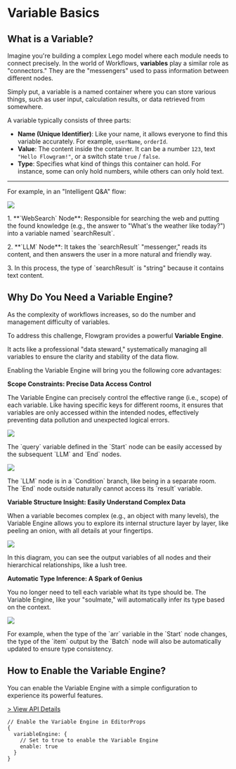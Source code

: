 # Variable Basics

## What is a Variable?

Imagine you're building a complex Lego model where each module needs to connect precisely. In the world of Workflows, **variables** play a similar role as "connectors." They are the "messengers" used to pass information between different nodes.

Simply put, a variable is a named container where you can store various things, such as user input, calculation results, or data retrieved from somewhere.

A variable typically consists of three parts:

- **Name (Unique Identifier)**: Like your name, it allows everyone to find this variable accurately. For example, `userName`, `orderId`.
- **Value**: The content inside the container. It can be a number `123`, text `"Hello Flowgram!"`, or a switch state `true` / `false`.
- **Type**: Specifies what kind of things this container can hold. For instance, some can only hold numbers, while others can only hold text.

---

For example, in an "Intelligent Q&A" flow:

<div style={{display: 'flex', gap: '20px'}}>
  <img style={{width: "50%"}} loading="lazy" src="/variable/variable-biz-context-websearch-llm.png" />
  <div>
    <p style={{marginTop: 10}}>1. **`WebSearch` Node**: Responsible for searching the web and putting the found knowledge (e.g., the answer to "What's the weather like today?") into a variable named `searchResult`.</p>
    <p style={{marginTop: 5}}>2. **`LLM` Node**: It takes the `searchResult` "messenger," reads its content, and then answers the user in a more natural and friendly way.</p>
    <p style={{marginTop: 5}}>3. In this process, the type of `searchResult` is "string" because it contains text content.</p>
  </div>
</div>

## Why Do You Need a Variable Engine?

As the complexity of workflows increases, so do the number and management difficulty of variables.

To address this challenge, Flowgram provides a powerful **Variable Engine**.

It acts like a professional "data steward," systematically managing all variables to ensure the clarity and stability of the data flow.

Enabling the Variable Engine will bring you the following core advantages:

<div style={{ display: "grid", gridTemplateColumns: "1fr 1fr", gap: "25px" }}>
  <div style={{ gridColumn: "span 2" }}>
    <b>Scope Constraints: Precise Data Access Control</b>
    <p className="rs-tip">The Variable Engine can precisely control the effective range (i.e., scope) of each variable. Like having specific keys for different rooms, it ensures that variables are only accessed within the intended nodes, effectively preventing data pollution and unexpected logical errors.</p>
    <div style={{display: "flex", gap: "25px"}}>
      <div>
        <img loading="lazy" src="/variable/variable-scope-feature-1.png" />
        <p style={{marginTop: '10px'}}>The `query` variable defined in the `Start` node can be easily accessed by the subsequent `LLM` and `End` nodes.</p>
      </div>
      <div>
        <img loading="lazy" src="/variable/variable-scope-feature-2.png" />
        <p style={{marginTop: '10px'}}>The `LLM` node is in a `Condition` branch, like being in a separate room. The `End` node outside naturally cannot access its `result` variable.</p>
      </div>
    </div>
  </div>
  <div>
    <b>Variable Structure Insight: Easily Understand Complex Data</b>
    <p className="rs-tip">When a variable becomes complex (e.g., an object with many levels), the Variable Engine allows you to explore its internal structure layer by layer, like peeling an onion, with all details at your fingertips.</p>
    <img loading="lazy" src="/variable/variable-tree-management.gif" />
    <p style={{marginTop: '10px'}}>In this diagram, you can see the output variables of all nodes and their hierarchical relationships, like a lush tree.</p>
  </div>
  <div>
    <b>Automatic Type Inference: A Spark of Genius</b>
    <p className="rs-tip">You no longer need to tell each variable what its type should be. The Variable Engine, like your "soulmate," will automatically infer its type based on the context.</p>
    <img loading="lazy" src="/variable/variable-batch-auto-infer.gif" />
    <p style={{marginTop: '10px'}}>For example, when the type of the `arr` variable in the `Start` node changes, the type of the `item` output by the `Batch` node will also be automatically updated to ensure type consistency.</p>
  </div>
</div>

## How to Enable the Variable Engine?

You can enable the Variable Engine with a simple configuration to experience its powerful features.

[> View API Details](https://flowgram.ai/auto-docs/editor/interfaces/VariablePluginOptions.html)

```tsx pure title="use-editor-props.ts" {3}
// Enable the Variable Engine in EditorProps
{
  variableEngine: {
    // Set to true to enable the Variable Engine
    enable: true
  }
}
```